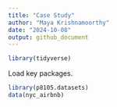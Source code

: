 ```yaml
---
title: "Case Study"
author: "Maya Krishnamoorthy"
date: "2024-10-08"
output: github_document
---
```


```r
library(tidyverse)
```


Load key packages.
```r
library(p8105.datasets)
data(nyc_airbnb)
```

